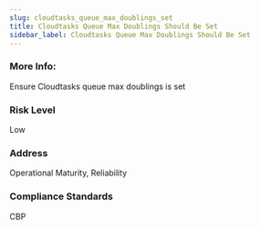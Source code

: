 ```yaml
---
slug: cloudtasks_queue_max_doublings_set
title: Cloudtasks Queue Max Doublings Should Be Set
sidebar_label: Cloudtasks Queue Max Doublings Should Be Set
---
```


### More Info:

Ensure Cloudtasks queue max doublings is set

### Risk Level

Low

### Address

Operational Maturity, Reliability

### Compliance Standards

CBP

